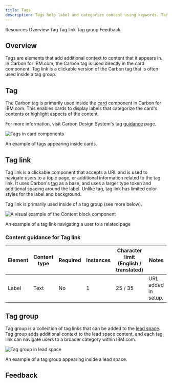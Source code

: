 ```yaml
---
title: Tags
description: Tags help label and categorize content using keywords. Tag link enables a tag to be clickable and navigate users to related content.
---
```



<ComponentDescription name="Tags" type="ui" />

<AnchorLinks>

<AnchorLink>Resources</AnchorLink>
<AnchorLink>Overview</AnchorLink>
<AnchorLink>Tag</AnchorLink>
<AnchorLink>Tag link</AnchorLink>
<AnchorLink>Tag group</AnchorLink>
<AnchorLink>Feedback</AnchorLink>
  
</AnchorLinks>

## Overview

Tags are elements that add additional context to content that it appears in. In Carbon for IBM.com, the Carbon tag is used directly in the card component. Tag link is a clickable version of the Carbon tag that is often used inside a tag group.

## Tag

The Carbon tag is primarily used inside the [card](https://www.ibm.com/standards/carbon/components/cards) component in Carbon for IBM.com. This enables cards to display labels that categorize the card's contents or highlight aspects of the content.

For more information, visit Carbon Design System's tag [guidance](https://carbondesignsystem.com/components/tag/usage/) page.

<Row>
<Column colMd={8} colLg={12}>

![Tags in card components](../../images/component/tags/tags-card-tag-example.png)

</Column>
</Row>

<Caption>An example of tags appearing inside cards.</Caption>

## Tag link

Tag link is a clickable component that accepts a URL and is used to navigate users to a topic page, or additional information related to the tag link. It uses Carbon's [tag](https://carbondesignsystem.com/components/tag/usage/) as a base, and uses a larger type token and additional spacing around the label. Unlike tag, tag link has limited color styles for the label and background.

Tag link is primarily used inside of a tag group (see more below).

<Row>

<Column colMd={8} colLg={10}>

![A visual example of the Content block component](../../images/component/tags/tags-tag-link-interaction.gif)

</Column>

</Row>

<Caption>An example of a tag link navigating a user to a related page</Caption>

<ResourceLinks name="Tag link" type="ui" multiComponent />

### Content guidance for Tag link

| Element | Content type | Required | Instances | Character limit <br/>(English / translated) | Notes               |
| ------- | ------------ | -------- | --------- | ------------------------------------------- | ------------------- |
| Label   | Text         | No       | 1         | 25 / 35                                     | URL added in setup. |

## Tag group

Tag group is a collection of tag links that can be added to the [lead space](https://www.ibm.com/standards/carbon/components/leadspace). Tag group adds additional context to the lead space content, and each tag link can navigate users to a broader category within IBM.com.

<Row>
<Column colMd={8} colLg={12}>

![Tag group in lead space](../../images/component/tags/components--tag-link.jpg)

</Column>
</Row>

<Caption>An example of a tag group appearing inside a lead space.</Caption>

<ResourceLinks name="Tag group" type="ui" multiComponent />

## Feedback

<ComponentFeedback />
